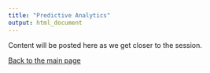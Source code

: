 ```yaml
---
title: "Predictive Analytics"
output: html_document
---
```


Content will be posted here as we get closer to the session.

[Back to the main page](https://bims8382.netlify.com/)